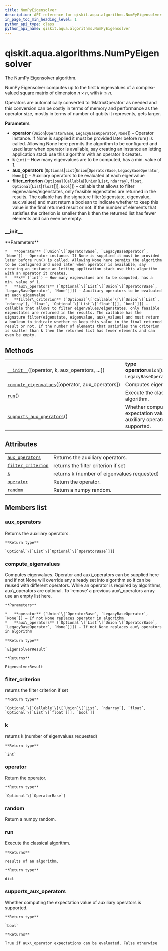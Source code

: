```yaml
---
title: NumPyEigensolver
description: API reference for qiskit.aqua.algorithms.NumPyEigensolver
in_page_toc_min_heading_level: 1
python_api_type: class
python_api_name: qiskit.aqua.algorithms.NumPyEigensolver
---
```


<span id="qiskit-aqua-algorithms-numpyeigensolver" />

# qiskit.aqua.algorithms.NumPyEigensolver

<Class id="qiskit.aqua.algorithms.NumPyEigensolver" isDedicatedPage={true} github="https://github.com/qiskit-community/qiskit-aqua/tree/stable/0.8/qiskit/aqua/algorithms/eigen_solvers/numpy_eigen_solver.py" signature="NumPyEigensolver(operator=None, k=1, aux_operators=None, filter_criterion=None)" modifiers="class">
  The NumPy Eigensolver algorithm.

  NumPy Eigensolver computes up to the first $k$ eigenvalues of a complex-valued square matrix of dimension $n \times n$, with $k \leq n$.

  <Admonition title="Note" type="note">
    Operators are automatically converted to `MatrixOperator` as needed and this conversion can be costly in terms of memory and performance as the operator size, mostly in terms of number of qubits it represents, gets larger.
  </Admonition>

  **Parameters**

  *   **operator** (`Union`\[`OperatorBase`, `LegacyBaseOperator`, `None`]) – Operator instance. If None is supplied it must be provided later before run() is called. Allowing None here permits the algorithm to be configured and used later when operator is available, say creating an instance an letting application stack use this algorithm with an operator it creates.
  *   **k** (`int`) – How many eigenvalues are to be computed, has a min. value of 1.
  *   **aux\_operators** (`Optional`\[`List`\[`Union`\[`OperatorBase`, `LegacyBaseOperator`, `None`]]]) – Auxiliary operators to be evaluated at each eigenvalue
  *   **filter\_criterion** (`Optional`\[`Callable`\[\[`Union`\[`List`, `ndarray`], `float`, `Optional`\[`List`\[`float`]]], `bool`]]) – callable that allows to filter eigenvalues/eigenstates, only feasible eigenstates are returned in the results. The callable has the signature filter(eigenstate, eigenvalue, aux\_values) and must return a boolean to indicate whether to keep this value in the final returned result or not. If the number of elements that satisfies the criterion is smaller than k then the returned list has fewer elements and can even be empty.

  ### \_\_init\_\_

  <Function id="qiskit.aqua.algorithms.NumPyEigensolver.__init__" signature="__init__(operator=None, k=1, aux_operators=None, filter_criterion=None)">
    **Parameters**

    *   **operator** (`Union`\[`OperatorBase`, `LegacyBaseOperator`, `None`]) – Operator instance. If None is supplied it must be provided later before run() is called. Allowing None here permits the algorithm to be configured and used later when operator is available, say creating an instance an letting application stack use this algorithm with an operator it creates.
    *   **k** (`int`) – How many eigenvalues are to be computed, has a min. value of 1.
    *   **aux\_operators** (`Optional`\[`List`\[`Union`\[`OperatorBase`, `LegacyBaseOperator`, `None`]]]) – Auxiliary operators to be evaluated at each eigenvalue
    *   **filter\_criterion** (`Optional`\[`Callable`\[\[`Union`\[`List`, `ndarray`], `float`, `Optional`\[`List`\[`float`]]], `bool`]]) – callable that allows to filter eigenvalues/eigenstates, only feasible eigenstates are returned in the results. The callable has the signature filter(eigenstate, eigenvalue, aux\_values) and must return a boolean to indicate whether to keep this value in the final returned result or not. If the number of elements that satisfies the criterion is smaller than k then the returned list has fewer elements and can even be empty.
  </Function>

  ## Methods

  |                                                                                                                                                                                  |                                                                              |
  | -------------------------------------------------------------------------------------------------------------------------------------------------------------------------------- | ---------------------------------------------------------------------------- |
  | [`__init__`](#qiskit.aqua.algorithms.NumPyEigensolver.__init__ "qiskit.aqua.algorithms.NumPyEigensolver.__init__")(\[operator, k, aux\_operators, …])                            | **type operator**`Union`\[`OperatorBase`, `LegacyBaseOperator`, `None`]      |
  | [`compute_eigenvalues`](#qiskit.aqua.algorithms.NumPyEigensolver.compute_eigenvalues "qiskit.aqua.algorithms.NumPyEigensolver.compute_eigenvalues")(\[operator, aux\_operators]) | Computes eigenvalues.                                                        |
  | [`run`](#qiskit.aqua.algorithms.NumPyEigensolver.run "qiskit.aqua.algorithms.NumPyEigensolver.run")()                                                                            | Execute the classical algorithm.                                             |
  | [`supports_aux_operators`](#qiskit.aqua.algorithms.NumPyEigensolver.supports_aux_operators "qiskit.aqua.algorithms.NumPyEigensolver.supports_aux_operators")()                   | Whether computing the expectation value of auxiliary operators is supported. |

  ## Attributes

  |                                                                                                                                            |                                             |
  | ------------------------------------------------------------------------------------------------------------------------------------------ | ------------------------------------------- |
  | [`aux_operators`](#qiskit.aqua.algorithms.NumPyEigensolver.aux_operators "qiskit.aqua.algorithms.NumPyEigensolver.aux_operators")          | Returns the auxiliary operators.            |
  | [`filter_criterion`](#qiskit.aqua.algorithms.NumPyEigensolver.filter_criterion "qiskit.aqua.algorithms.NumPyEigensolver.filter_criterion") | returns the filter criterion if set         |
  | [`k`](#qiskit.aqua.algorithms.NumPyEigensolver.k "qiskit.aqua.algorithms.NumPyEigensolver.k")                                              | returns k (number of eigenvalues requested) |
  | [`operator`](#qiskit.aqua.algorithms.NumPyEigensolver.operator "qiskit.aqua.algorithms.NumPyEigensolver.operator")                         | Return the operator.                        |
  | [`random`](#qiskit.aqua.algorithms.NumPyEigensolver.random "qiskit.aqua.algorithms.NumPyEigensolver.random")                               | Return a numpy random.                      |

  ## Members list

  ### aux\_operators

  <Attribute id="qiskit.aqua.algorithms.NumPyEigensolver.aux_operators">
    Returns the auxiliary operators.

    **Return type**

    `Optional`\[`List`\[`Optional`\[`OperatorBase`]]]
  </Attribute>

  ### compute\_eigenvalues

  <Function id="qiskit.aqua.algorithms.NumPyEigensolver.compute_eigenvalues" signature="compute_eigenvalues(operator=None, aux_operators=None)">
    Computes eigenvalues. Operator and aux\_operators can be supplied here and if not None will override any already set into algorithm so it can be reused with different operators. While an operator is required by algorithms, aux\_operators are optional. To ‘remove’ a previous aux\_operators array use an empty list here.

    **Parameters**

    *   **operator** (`Union`\[`OperatorBase`, `LegacyBaseOperator`, `None`]) – If not None replaces operator in algorithm
    *   **aux\_operators** (`Optional`\[`List`\[`Union`\[`OperatorBase`, `LegacyBaseOperator`, `None`]]]) – If not None replaces aux\_operators in algorithm

    **Return type**

    `EigensolverResult`

    **Returns**

    EigensolverResult
  </Function>

  ### filter\_criterion

  <Attribute id="qiskit.aqua.algorithms.NumPyEigensolver.filter_criterion">
    returns the filter criterion if set

    **Return type**

    `Optional`\[`Callable`\[\[`Union`\[`List`, `ndarray`], `float`, `Optional`\[`List`\[`float`]]], `bool`]]
  </Attribute>

  ### k

  <Attribute id="qiskit.aqua.algorithms.NumPyEigensolver.k">
    returns k (number of eigenvalues requested)

    **Return type**

    `int`
  </Attribute>

  ### operator

  <Attribute id="qiskit.aqua.algorithms.NumPyEigensolver.operator">
    Return the operator.

    **Return type**

    `Optional`\[`OperatorBase`]
  </Attribute>

  ### random

  <Attribute id="qiskit.aqua.algorithms.NumPyEigensolver.random">
    Return a numpy random.
  </Attribute>

  ### run

  <Function id="qiskit.aqua.algorithms.NumPyEigensolver.run" signature="run()">
    Execute the classical algorithm.

    **Returns**

    results of an algorithm.

    **Return type**

    dict
  </Function>

  ### supports\_aux\_operators

  <Function id="qiskit.aqua.algorithms.NumPyEigensolver.supports_aux_operators" signature="supports_aux_operators()" modifiers="classmethod">
    Whether computing the expectation value of auxiliary operators is supported.

    **Return type**

    `bool`

    **Returns**

    True if aux\_operator expectations can be evaluated, False otherwise
  </Function>
</Class>

